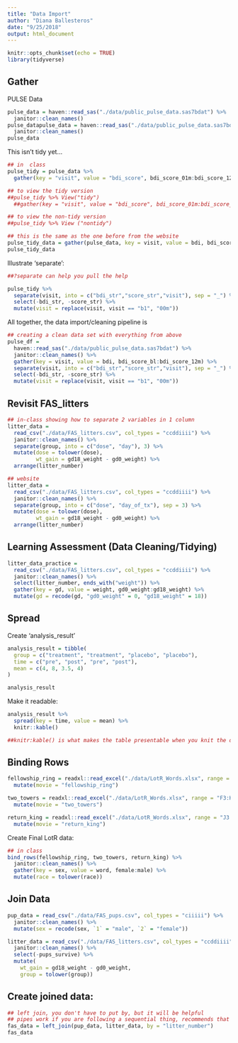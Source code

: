 ```yaml
---
title: "Data Import"
author: "Diana Ballesteros"
date: "9/25/2018" 
output: html_document
---
```


```r
knitr::opts_chunk$set(echo = TRUE)
library(tidyverse)
```

## Gather
PULSE Data 
```r
pulse_data = haven::read_sas("./data/public_pulse_data.sas7bdat") %>%
  janitor::clean_names()
pulse_datapulse_data = haven::read_sas("./data/public_pulse_data.sas7bdat") %>%
  janitor::clean_names()
pulse_data
```

This isn't tidy yet...

```r
## in  class 
pulse_tidy = pulse_data %>% 
  gather(key = "visit", value = "bdi_score", bdi_score_01m:bdi_score_12m)

## to view the tidy version 
##pulse_tidy %>% View("tidy")
  ##gather(key = "visit", value = "bdi_score", bdi_score_01m:bdi_score_12m) %>% View("tidy")

## to view the non-tidy version 
##pulse_tidy %>% View ("nontidy")
```


```r

## this is the same as the one before from the website 
pulse_tidy_data = gather(pulse_data, key = visit, value = bdi, bdi_score_bl:bdi_score_12m)
pulse_tidy_data
```

Illustrate 'separate': 
```r

##?separate can help you pull the help 

pulse_tidy %>% 
  separate(visit, into = c("bdi_str","score_str","visit"), sep = "_") %>% 
  select(-bdi_str, -score_str) %>% 
  mutate(visit = replace(visit, visit == "b1", "00m"))
```

All together, the data import/cleaning pipeline is
```r

## creating a clean data set with everything from above 
pulse_df = 
  haven::read_sas("./data/public_pulse_data.sas7bdat") %>%
  janitor::clean_names() %>%
  gather(key = visit, value = bdi, bdi_score_bl:bdi_score_12m) %>%
  separate(visit, into = c("bdi_str","score_str","visit"), sep = "_") %>% 
  select(-bdi_str, -score_str) %>% 
  mutate(visit = replace(visit, visit == "b1", "00m"))
```


## Revisit FAS_litters 
```r

## in-class showing how to separate 2 variables in 1 column 
litter_data = 
  read_csv("./data/FAS_litters.csv", col_types = "ccddiiii") %>% 
  janitor::clean_names() %>%
  separate(group, into = c("dose", "day"), 3) %>%
  mutate(dose = tolower(dose),
         wt_gain = gd18_weight - gd0_weight) %>%
  arrange(litter_number)

## website 
litter_data = 
  read_csv("./data/FAS_litters.csv", col_types = "ccddiiii") %>% 
  janitor::clean_names() %>%
  separate(group, into = c("dose", "day_of_tx"), sep = 3) %>%
  mutate(dose = tolower(dose),
         wt_gain = gd18_weight - gd0_weight) %>%
  arrange(litter_number)
```

## Learning Assessment (Data Cleaning/Tidying)
```r
litter_data_practice = 
  read_csv("./data/FAS_litters.csv", col_types = "ccddiiii") %>% 
  janitor::clean_names() %>% 
  select(litter_number, ends_with("weight")) %>% 
  gather(key = gd, value = weight, gd0_weight:gd18_weight) %>% 
  mutate(gd = recode(gd, "gd0_weight" = 0, "gd18_weight" = 18))
```

## Spread 
Create 'analysis_result'
```r
analysis_result = tibble(
  group = c("treatment", "treatment", "placebo", "placebo"),
  time = c("pre", "post", "pre", "post"),
  mean = c(4, 8, 3.5, 4)
)

analysis_result
```

Make it readable: 
```r
analysis_result %>% 
  spread(key = time, value = mean) %>% 
  knitr::kable()

##knitr:kable() is what makes the table presentable when you knit the data
```

## Binding Rows 

```r
fellowship_ring = readxl::read_excel("./data/LotR_Words.xlsx", range = "B3:D6") %>%
  mutate(movie = "fellowship_ring")

two_towers = readxl::read_excel("./data/LotR_Words.xlsx", range = "F3:H6") %>%
  mutate(movie = "two_towers")

return_king = readxl::read_excel("./data/LotR_Words.xlsx", range = "J3:L6") %>%
  mutate(movie = "return_king")
```

Create Final LotR data: 
```r

## in class 
bind_rows(fellowship_ring, two_towers, return_king) %>% 
  janitor::clean_names() %>% 
  gather(key = sex, value = word, female:male) %>% 
  mutate(race = tolower(race))
```

## Join Data 

```r
pup_data = read_csv("./data/FAS_pups.csv", col_types = "ciiiii") %>%
  janitor::clean_names() %>%
  mutate(sex = recode(sex, `1` = "male", `2` = "female")) 

litter_data = read_csv("./data/FAS_litters.csv", col_types = "ccddiiii") %>%
  janitor::clean_names() %>%
  select(-pups_survive) %>%
  mutate(
    wt_gain = gd18_weight - gd0_weight,
    group = tolower(group))

```

## Create joined data: 
```r

## left join, you don't have to put by, but it will be helpful
## pipes work if you are following a sequential thing, recommends that we create a new thing...
fas_data = left_join(pup_data, litter_data, by = "litter_number")
fas_data
```

